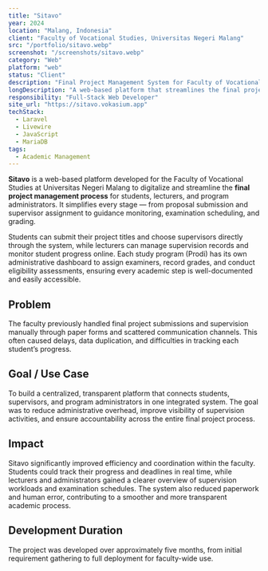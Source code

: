 ```yaml
---
title: "Sitavo"
year: 2024
location: "Malang, Indonesia"
client: "Faculty of Vocational Studies, Universitas Negeri Malang"
src: "/portfolio/sitavo.webp"
screenshot: "/screenshots/sitavo.webp"
category: "Web"
platform: "web"
status: "Client"
description: "Final Project Management System for Faculty of Vocational Studies at UM"
longDescription: "A web-based platform that streamlines the final project submission and supervision process for students and lecturers within the Faculty of Vocational Studies at Universitas Negeri Malang."
responsibility: "Full-Stack Web Developer"
site_url: "https://sitavo.vokasium.app"
techStack:
  - Laravel
  - Livewire
  - JavaScript
  - MariaDB
tags:
  - Academic Management
---
```


**Sitavo** is a web-based platform developed for the Faculty of Vocational Studies at Universitas Negeri Malang to digitalize and streamline the **final project management process** for students, lecturers, and program administrators.
It simplifies every stage — from proposal submission and supervisor assignment to guidance monitoring, examination scheduling, and grading.

Students can submit their project titles and choose supervisors directly through the system, while lecturers can manage supervision records and monitor student progress online.
Each study program (Prodi) has its own administrative dashboard to assign examiners, record grades, and conduct eligibility assessments, ensuring every academic step is well-documented and easily accessible.

## Problem
The faculty previously handled final project submissions and supervision manually through paper forms and scattered communication channels.
This often caused delays, data duplication, and difficulties in tracking each student’s progress.

## Goal / Use Case
To build a centralized, transparent platform that connects students, supervisors, and program administrators in one integrated system.
The goal was to reduce administrative overhead, improve visibility of supervision activities, and ensure accountability across the entire final project process.

## Impact
Sitavo significantly improved efficiency and coordination within the faculty.
Students could track their progress and deadlines in real time, while lecturers and administrators gained a clearer overview of supervision workloads and examination schedules.
The system also reduced paperwork and human error, contributing to a smoother and more transparent academic process.

## Development Duration
The project was developed over approximately five months, from initial requirement gathering to full deployment for faculty-wide use.
